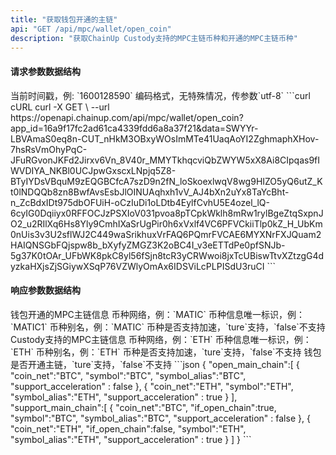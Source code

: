 ```yaml
---
title: "获取钱包开通的主链"
api: "GET /api/mpc/wallet/open_coin"
description: "获取ChainUp Custody支持的MPC主链币种和开通的MPC主链币种"
---
```


#### 请求参数数据结构
<ParamField query="time" type="long" required>
    当前时间戳，例: `1600128590`
</ParamField>
<ParamField query="charset" type="string" required>
    编码格式，无特殊情况，传参数`utf-8`
</ParamField>


<RequestExample>
  ```curl cURL
  curl -X GET \
  --url https://openapi.chainup.com/api/mpc/wallet/open_coin?app_id=16a9f17fc2ad61ca4339fdd6a8a37f21&data=SWYYr-LBVAmaS0eq8n-CUT_nHkM3OBxyWOsImMTe41UaqAoYI2ZghmaphXHov-7hsRsVmOhyPqC-JFuRGvonJKFd2Jirxv6Vn_8V40r_MMYTkhqcviQbZWYW5xX8Ai8CIpqas9fIWVDIYA_NKBl0UCJpwGxscxLNpjq5Z8-BTyIYDsVBquM9zEQGBCfcA7szD9n2fN_loSkoexlwqV8wg9HIZO5yQ6utZ_Kt0lNDQQb8zn8BwfAvsEsbJlOINUAqhxh1vV_AJ4bXn2uYx8TaYcBht-n_ZcBdxIDt975dbOFUiH-oCzIuDi1oLDtb4EylfCvhU5E4ozel_lQ-6cyIG0Dqiiyx0RFFOCJzPSXIoV031pvoa8pTCpkWklh8mRw1rylBgeZtqSxpnJO2_u2RIlXq6Hs8Yly9CmhIXaSrUgPir0h6xVxlf4VC6PFVCkiiTlp0kZ_H_UbKm0nUis3v3U2sflWJ2C449waSrikhuxVrFAQ6PQmrFVCAE6MYXNrFXJQuam2HAIQNSGbFQjspw8b_bXyfyZMGZ3K2oBC4I_v3eETTdPe0pfSNJb-5g37K0tOAr_UFbWK8pkC8yl56fSjn8tcR3yCRWwoi8jxTcUBiswTtvXZtzgG4dyzkaHXjsZjSGiywXSqP76VZWlyOmAx6IDSViLcPLPISdU3ruCI
  ```
</RequestExample>


#### 响应参数数据结构
<ResponseField name="open_main_chain" type="object[ ]">
    钱包开通的MPC主链信息
    <Expandable title="object">
        <ResponseField name="coin_net" type="string">币种网络，例：`MATIC`</ResponseField>
        <ResponseField name="symbol" type="string">币种信息唯一标识，例：`MATIC1`</ResponseField>
        <ResponseField name="symbol_alias" type="string">币种别名，例：`MATIC`</ResponseField>
        <ResponseField name="support_acceleration" type="bool">币种是否支持加速，`ture`支持，`false`不支持</ResponseField>
    </Expandable>
</ResponseField>
<ResponseField name="support_main_chain" type="object[ ]">
    Custody支持的MPC主链信息
    <Expandable title="object">
        <ResponseField name="coin_net" type="string">币种网络，例：`ETH`</ResponseField>
        <ResponseField name="symbol" type="string">币种信息唯一标识，例：`ETH`</ResponseField>
        <ResponseField name="symbol_alias" type="string">币种别名，例：`ETH`</ResponseField>
        <ResponseField name="support_acceleration" type="bool">币种是否支持加速，`ture`支持，`false`不支持</ResponseField>
        <ResponseField name="if_open_chain" type="bool">钱包是否开通主链，`ture`支持，`false`不支持</ResponseField>
    </Expandable>
</ResponseField>



<ResponseExample>
```json
{
    "open_main_chain":[
        {
            "coin_net":"BTC",
            "symbol":"BTC",
            "symbol_alias":"BTC",
            "support_acceleration" : false
        },
        {
            "coin_net":"ETH",
            "symbol":"ETH",
            "symbol_alias":"ETH",
            "support_acceleration" : true
        }
    ],
    "support_main_chain":[
        {
            "coin_net":"BTC",
            "if_open_chain":true,
            "symbol":"BTC",
            "symbol_alias":"BTC",
            "support_acceleration" : false
        },
        {
            "coin_net":"ETH",
            "if_open_chain":false,
            "symbol":"ETH",
            "symbol_alias":"ETH",
            "support_acceleration" : true
        }
    ]
}
```
</ResponseExample>